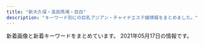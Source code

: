 ```yaml
---
title: "新大久保・高田馬場・目白"
description: "キーワード別にの巨乳アジアン・チャイナエステ嬢情報をまとめました。"
---
```


新着画像と新着キーワードをまとめています。
2021年05月17日の情報です。

<DmmAffiliateIns />
<KeywordTable
  shops={
    [
    {
        "name": "\u7652\u3057\u306e\u51fa\u4f1a\u3044",
        "url": "http://p-aroma.work/",
        "station": "JR\u5927\u4e45\u4fdd\u99c5\u5317\u53e3",
        "keywords": {},
        "img_links": [
            "http://p-aroma.work/staff/mayu.jpg",
            "http://p-aroma.work/staff/mirai.jpg",
            "http://p-aroma.work/images/3.jpg",
            "http://p-aroma.work/images/2.jpg",
            "http://p-aroma.work/images/s1.png",
            "http://p-aroma.work/staff/haru.jpg",
            "http://p-aroma.work/images/sys.png",
            "http://p-aroma.work/images/head.jpg",
            "http://p-aroma.work/images/int2.png",
            "http://p-aroma.work/images/staff_t.png",
            "http://p-aroma.work/images/7.jpg",
            "http://p-aroma.work/img/kasumi1.png",
            "http://p-aroma.work/images/mobile.jpg",
            "http://p-aroma.work/img/mayu1.png",
            "http://p-aroma.work/images/4.jpg",
            "http://p-aroma.work/img/mirai1.png",
            "http://p-aroma.work/images/1.jpg",
            "http://p-aroma.work/images/tel.jpg",
            "http://p-aroma.work/images/s1.jpg",
            "http://p-aroma.work/images/int1.png",
            "http://p-aroma.work/images/interior_t.png",
            "http://p-aroma.work/images/s2.jpg",
            "http://p-aroma.work/images/6.jpg",
            "http://p-aroma.work/img/haru1.png",
            "http://p-aroma.work/staff/ayaka.jpg",
            "http://p-aroma.work/staff/kasumi.jpg",
            "http://p-aroma.work/img/rina1.png",
            "http://p-aroma.work/images/news.jpg",
            "http://p-aroma.work/staff/rina.jpg",
            "http://p-aroma.work/img/ayaka1.png"
        ]
    },
    {
        "name": "Lovely Heart \u5927\u4e45\u4fdd\u5225\u9928",
        "keywords": {
            "C": 36
        },
        "img_links": [
            "http://aes-treat.com/scdl/staff/11151.jpg",
            "http://aes-treat.com/scdl/staff/10811.jpg",
            "http://aes-treat.com/scdl/staff/11121.jpg",
            "http://aes-treat.com/scdl/staff/11051mb.jpg",
            "http://aes-treat.com/scdl/staff/10971mb.jpg",
            "http://aes-treat.com/scdl/staff/10861.jpg",
            "http://aes-treat.com/scdl/staff/10842.jpg",
            "http://aes-treat.com/scdl/staff/11131.jpg",
            "http://aes-treat.com/scdl/staff/10771.jpg",
            "http://aes-treat.com/img/ttl_att.png",
            "http://aes-treat.com/pic/top2.jpg",
            "http://aes-treat.com/scdl/staff/10811mb.jpg",
            "http://aes-treat.com/scdl/staff/10651mb.jpg",
            "http://aes-treat.com/scdl/staff/10981mb.jpg",
            "http://aes-treat.com/scdl/staff/11191mb.jpg",
            "http://aes-treat.com/scdl/staff/10721.jpg",
            "http://aes-treat.com/scdl/staff/10681.jpg",
            "http://aes-treat.com/pic/top1.jpg",
            "http://aes-treat.com/scdl/staff/11101mb.jpg",
            "http://aes-treat.com/scdl/staff/10861mb.jpg",
            "http://aes-treat.com/scdl/staff/10891.jpg",
            "http://aes-treat.com/scdl/staff/10941.jpg",
            "http://aes-treat.com/img/ttl_attbnr.jpg",
            "http://aes-treat.com/scdl/staff/11161mb.jpg",
            "http://aes-treat.com/scdl/staff/10841mb.jpg",
            "http://aes-treat.com/scdl/staff/11111.jpg",
            "http://aes-treat.com/scdl/staff/10902.jpg",
            "http://aes-treat.com/scdl/staff/11162.jpg",
            "http://aes-treat.com/scdl/staff/11111mb.jpg",
            "http://aes-treat.com/img/system/campaign.jpg",
            "http://aes-treat.com/scdl/staff/11151mb.jpg",
            "http://aes-treat.com/img/ttl_mobile.jpg",
            "http://aes-treat.com/img/ttl_nouka.jpg",
            "http://aes-treat.com/scdl/staff/11091.jpg",
            "http://aes-treat.com/scdl/staff/10171mb.jpg",
            "http://aes-treat.com/scdl/staff/10891mb.jpg",
            "http://aes-treat.com/scdl/staff/10971.jpg",
            "http://aes-treat.com/scdl/staff/11081.jpg",
            "http://aes-treat.com/pic/head.jpg",
            "http://aes-treat.com/scdl/staff/10771mb.jpg",
            "http://aes-treat.com/scdl/staff/11191.jpg",
            "http://aes-treat.com/scdl/staff/11201.jpg",
            "http://aes-treat.com/scdl/staff/10941mb.jpg",
            "http://aes-treat.com/scdl/staff/11051.jpg",
            "http://aes-treat.com/scdl/staff/10841.jpg",
            "http://aes-treat.com/scdl/staff/11091mb.jpg",
            "http://aes-treat.com/scdl/staff/10981.jpg",
            "http://aes-treat.com/scdl/staff/10171.jpg",
            "http://aes-treat.com/scdl/staff/11041mb.jpg",
            "http://aes-treat.com/scdl/staff/11101.jpg",
            "http://aes-treat.com/scdl/staff/10651.jpg",
            "http://aes-treat.com/scdl/staff/10721mb.jpg",
            "http://aes-treat.com/scdl/staff/11161.jpg",
            "http://aes-treat.com/scdl/staff/11131mb.jpg",
            "http://aes-treat.com/scdl/staff/10901.jpg",
            "http://aes-treat.com/img/ttl_sister.png",
            "http://aes-treat.com/scdl/staff/10901mb.jpg",
            "http://aes-treat.com/i/files/homeimg.jpg",
            "http://aes-treat.com/scdl/staff/10972.jpg",
            "http://aes-treat.com/scdl/staff/10681mb.jpg",
            "http://aes-treat.com/scdl/staff/11041.jpg",
            "http://aes-treat.com/scdl/staff/11201mb.jpg",
            "http://aes-treat.com/scdl/staff/11121mb.jpg",
            "http://aes-treat.com/scdl/staff/11081mb.jpg",
            "http://aes-treat.com/img/ttl_staff.png"
        ],
        "station": "JR\u5927\u4e45\u4fdd\u99c5\u5317\u53e3",
        "url": "http://aes-treat.com/"
    },
    {
        "keywords": {
            "C": 40,
            "E": 6
        },
        "name": "\u82b1",
        "station": "JR\u5927\u4e45\u4fdd\u99c5\u5317\u53e3",
        "img_links": [
            "https://est-hana.com/img/girl/list/sface191ec56c0d5cc68365ea11e2e52a40272d8.jpg",
            "https://est-hana.com/img/material/accsess_picter2.jpg",
            "https://est-hana.com/img/material/gm4_rollout.png",
            "https://est-hana.com/img/girl/pickup/pickup20190121202926.jpg",
            "https://est-hana.com/img/material/gm1_rollout.png",
            "https://est-hana.com/img/girl/list/sface187386757ea62d773ca58e2457fc23b8e13.jpg",
            "https://est-hana.com/img/girl/pickup/topgirl20140510202547.png",
            "https://est-hana.com/img/material/top_t5.png",
            "https://est-hana.com/img/material/top_t3.png",
            "https://est-hana.com/img/girl/main/s86_1.jpg",
            "https://est-hana.com/img/girl/pickup/pickup20191208191053.jpg",
            "https://est-hana.com/img/girl/list/s88_face.jpg",
            "https://est-hana.com/img/girl/pickup/pickup20190227121102.jpg",
            "https://est-hana.com/img/girl/pickup/topgirl20190528141109.png",
            "https://est-hana.com/img/girl/thumb/smain1901e7f2a11706f93c08ab1eb76c57c0a501.jpg",
            "https://est-hana.com/img/girl/main/smain1931e3a7504f14e2050f14cb6782d72bb46c.jpg",
            "https://est-hana.com/img/material/age.png",
            "https://est-hana.com/img/girl/thumb/s86_1.jpg",
            "https://est-hana.com/img/material/sframe2014.png",
            "https://est-hana.com/img/material/gm2_rollout.png",
            "https://est-hana.com/img/girl/list/slist19753ce52e0264e81a8a42e5d3c84dd833e.jpg",
            "https://est-hana.com/img/girl/list/slist2012ba9beda1a19f1ba57dcc87485d57321.jpg",
            "https://est-hana.com/img/girl/list/sface19753ce52e0264e81a8a42e5d3c84dd833e.jpg",
            "https://est-hana.com/img/girl/main/smain197153ce52e0264e81a8a42e5d3c84dd833e.jpg",
            "https://est-hana.com/img/material/top_t2.png",
            "https://est-hana.com/img/material/massap2.jpg",
            "https://est-hana.com/img/girl/list/s77_list.jpg",
            "https://est-hana.com/img/girl/list/sface110404ef9fc79e2a0a04d64b621c22a0c77.jpg",
            "https://est-hana.com/img/girl/list/s86_list.jpg",
            "https://est-hana.com/img/material/sys_option.png",
            "https://est-hana.com/img/material/month.png",
            "https://est-hana.com/img/material/detailwaku.png",
            "https://est-hana.com/img/girl/thumb/s173_1.jpg",
            "https://est-hana.com/img/girl/main/s75_1.jpg",
            "https://est-hana.com/img/material/m5.png",
            "https://est-hana.com/img/girl/main/s163_1.jpg",
            "https://est-hana.com/img/girl/list/s163_face.jpg",
            "https://est-hana.com/img/girl/thumb/smain184249673a0eecbfdaab27d1a016ce6f4281.jpg",
            "https://est-hana.com/img/girl/thumb/s139_1.jpg",
            "https://est-hana.com/img/girl/pickup/pickup20190118192257.jpg",
            "https://est-hana.com/img/material/photorenew3.jpg",
            "https://est-hana.com/img/girl/list/sface201dc74ab8dea78d771771d5fda7bccc989.jpg",
            "https://est-hana.com/img/material/photorenew2rev1.jpg",
            "https://est-hana.com/img/girl/list/sface18449673a0eecbfdaab27d1a016ce6f4281.jpg",
            "https://est-hana.com/img/girl/main/smain184149673a0eecbfdaab27d1a016ce6f4281.jpg",
            "https://est-hana.com/img/material/d17.png",
            "https://est-hana.com/img/girl/thumb/smain1912da4fa2da2e801312734721e1a44d8e19.jpg",
            "https://est-hana.com/img/girl/list/slist189e9ae2d8752cd8b9474ebd62df9909f9b.jpg",
            "https://est-hana.com/img/girl/list/s180_face.jpg",
            "https://est-hana.com/img/girl/list/s77_face.jpg",
            "https://est-hana.com/img/girl/main/smain1901e7f2a11706f93c08ab1eb76c57c0a501.jpg",
            "https://est-hana.com/img/girl/list/s75_list.jpg",
            "https://est-hana.com/img/material/systme_t1.png",
            "https://est-hana.com/img/girl/thumb/smain83265230fc40840a020ba3ed47600db4b4a.jpg",
            "https://est-hana.com/img/material/massap7.jpg",
            "https://est-hana.com/img/girl/thumb/smain1902e7f2a11706f93c08ab1eb76c57c0a501.jpg",
            "https://est-hana.com/img/material/photorenew1.jpg",
            "https://est-hana.com/img/girl/list/sface199a8b144d9cbd006fc9dffdf23ad77de07.jpg",
            "https://est-hana.com/img/girl/list/sface189e9ae2d8752cd8b9474ebd62df9909f9b.jpg",
            "https://est-hana.com/img/material/top_t2_img_rev2.jpg",
            "https://est-hana.com/img/girl/thumb/smain1913da4fa2da2e801312734721e1a44d8e19.jpg",
            "https://est-hana.com/img/material/gm5_rollout.png",
            "https://est-hana.com/img/girl/list/s75_face.jpg",
            "https://est-hana.com/img/girl/list/slist8365230fc40840a020ba3ed47600db4b4a.jpg",
            "https://est-hana.com/img/girl/thumb/s180_1.jpg",
            "https://est-hana.com/img/girl/list/sface193e3a7504f14e2050f14cb6782d72bb46c.jpg",
            "https://est-hana.com/img/material/gm6_rollout.png",
            "https://est-hana.com/img/material/massap6.jpg",
            "https://est-hana.com/img/girl/pickup/topgirl20180526173824.png",
            "https://est-hana.com/img/girl/list/s173_list.jpg",
            "https://est-hana.com/img/material/returnbtn.png",
            "https://est-hana.com/img/girl/main/smain1871110bf62c88dcefca310cdc127f9b11f2.jpg",
            "https://est-hana.com/img/material/accsess_station.png",
            "https://est-hana.com/img/girl/main/smain83165230fc40840a020ba3ed47600db4b4a.jpg",
            "https://est-hana.com/img/material/topflashimg1.jpg",
            "https://est-hana.com/img/material/hosi4.png",
            "https://est-hana.com/img/girl/thumb/smain1931e3a7504f14e2050f14cb6782d72bb46c.jpg",
            "https://est-hana.com/img/girl/thumb/smain184149673a0eecbfdaab27d1a016ce6f4281.jpg",
            "https://est-hana.com/img/material/top_twitter.png",
            "https://est-hana.com/img/material/w1.png",
            "https://est-hana.com/img/girl/main/s180_1.jpg",
            "https://est-hana.com/img/material/staff_t1rev1.png",
            "https://est-hana.com/img/girl/list/s139_list.jpg",
            "https://est-hana.com/img/material/click_tel_btn.png",
            "https://est-hana.com/img/girl/pickup/topgirl20161016054301.png",
            "https://est-hana.com/img/material/sys_course1_rev2.png",
            "https://est-hana.com/img/girl/pickup/pickup20141227182613.jpeg",
            "https://est-hana.com/img/girl/list/slist193a69a1a063a3159e298d18b691542266d.jpg",
            "https://est-hana.com/img/girl/pickup/topgirl20180308214256.png",
            "https://est-hana.com/img/material/sys_etc.png",
            "https://est-hana.com/img/material/top_t4.png",
            "https://est-hana.com/img/girl/list/slist199a8b144d9cbd006fc9dffdf23ad77de07.jpg",
            "https://est-hana.com/img/girl/list/slist110d5ce8a5906e2cdaf90af47c9395e0dff.jpg",
            "https://est-hana.com/img/girl/thumb/s75_1.jpg",
            "https://est-hana.com/img/whatnew/20200304.jpg",
            "https://est-hana.com/img/girl/pickup/pickup20180526173711.jpg",
            "https://est-hana.com/img/material/staff_t1.png",
            "https://est-hana.com/img/girl/list/slist191ec56c0d5cc68365ea11e2e52a40272d8.jpg",
            "https://est-hana.com/img/material/day.png",
            "https://est-hana.com/img/girl/list/s173_face.jpg",
            "https://est-hana.com/img/whatnew/20200401_mask.jpg",
            "https://est-hana.com/img/material/gm3_rollout.png",
            "https://est-hana.com/img/whatnew/20200401min60.jpg",
            "https://est-hana.com/img/girl/pickup/pickup20191214162524.jpg",
            "https://est-hana.com/img/material/sys_course2_rev2.png",
            "https://est-hana.com/img/material/massap1.jpg",
            "https://est-hana.com/img/material/photorenew4.jpg",
            "https://est-hana.com/img/girl/list/sface190e7f2a11706f93c08ab1eb76c57c0a501.jpg",
            "https://est-hana.com/img/girl/thumb/smain193281777917c863b2cd265723b9cb5a3c32.jpg",
            "https://est-hana.com/img/material/line1.png",
            "https://est-hana.com/img/girl/list/s86_face.jpg",
            "https://est-hana.com/img/material/infopanel.png",
            "https://est-hana.com/img/girl/thumb/smain1871110bf62c88dcefca310cdc127f9b11f2.jpg",
            "https://est-hana.com/img/girl/list/s163_list.jpg",
            "https://est-hana.com/img/girl/list/s139_face.jpg",
            "https://est-hana.com/img/girl/main/s173_1.jpg",
            "https://est-hana.com/img/girl/thumb/s173_2.jpg",
            "https://est-hana.com/img/girl/thumb/smain18725b09cd881b1f036f9f4970616c10b474.jpg",
            "https://est-hana.com/img/girl/main/smain2011f76f2060b2832bbbbc9d7dcf4a818dfe.jpg",
            "https://est-hana.com/img/girl/pickup/pickup20190118192153.jpg",
            "https://est-hana.com/img/girl/thumb/smain19725e2ed7efe2de621955e09d12295a13ee.jpg",
            "https://est-hana.com/img/material/top_t6.png",
            "https://est-hana.com/img/girl/pickup/topgirl20140502225842.png",
            "https://est-hana.com/img/girl/pickup/topgirl20180908131653.png",
            "https://est-hana.com/img/material/hosi5.png",
            "https://est-hana.com/img/girl/thumb/smain2011f76f2060b2832bbbbc9d7dcf4a818dfe.jpg",
            "https://est-hana.com/img/girl/thumb/smain197153ce52e0264e81a8a42e5d3c84dd833e.jpg",
            "https://est-hana.com/img/material/staffdetail_t1.png",
            "https://est-hana.com/img/girl/thumb/smain1891e9ae2d8752cd8b9474ebd62df9909f9b.jpg",
            "https://est-hana.com/img/girl/list/slist187110f9d5212fd19d8b8410ec6bff294e6.jpg",
            "https://est-hana.com/img/girl/pickup/pickup20190528135649.jpg",
            "https://est-hana.com/img/girl/main/s139_1.jpg",
            "https://est-hana.com/img/camp/camp20210501.png",
            "https://est-hana.com/img/girl/list/s88_list.jpg",
            "https://est-hana.com/img/material/sys_course3_rev1.png",
            "https://est-hana.com/img/girl/main/smain1911ec56c0d5cc68365ea11e2e52a40272d8.jpg",
            "https://est-hana.com/img/girl/pickup/pickup20181218104555.jpg",
            "https://est-hana.com/img/girl/list/slist18449673a0eecbfdaab27d1a016ce6f4281.jpg",
            "https://est-hana.com/img/girl/thumb/smain1911ec56c0d5cc68365ea11e2e52a40272d8.jpg",
            "https://est-hana.com/img/material/massap5.jpg",
            "https://est-hana.com/img/material/massap3.jpg",
            "https://est-hana.com/img/material/photorenew5.jpg",
            "https://est-hana.com/img/girl/list/slist19053cc33bb85f739f63e84c2ae2c41c2eb.jpg",
            "https://est-hana.com/img/girl/list/s180_list.jpg",
            "https://est-hana.com/img/material/massa_t1.png",
            "https://est-hana.com/img/girl/thumb/s163_1.jpg",
            "https://est-hana.com/img/girl/pickup/pickup20180830201105.jpg",
            "https://est-hana.com/img/girl/main/smain1891e9ae2d8752cd8b9474ebd62df9909f9b.jpg",
            "https://est-hana.com/img/material/systme_t2.png",
            "https://est-hana.com/img/girl/list/sface8365230fc40840a020ba3ed47600db4b4a.jpg",
            "https://est-hana.com/img/material/massap4.jpg",
            "https://est-hana.com/img/girl/pickup/topgirl20141227182718.png",
            "https://est-hana.com/img/girl/thumb/smain83165230fc40840a020ba3ed47600db4b4a.jpg"
        ],
        "url": "https://est-hana.com/"
    },
    {
        "keywords": {},
        "img_links": [
            "http://massage-1.net/images/top/top_02.jpg",
            "http://massage-1.net/images/page_top.png",
            "http://massage-1.net/images/top/top_08.png",
            "http://massage-1.net/images/top/top_03.jpg",
            "http://massage-1.net/images/staff_image/staf_05a.jpg",
            "http://massage-1.net/images/top/top_05.jpg",
            "http://massage-1.net/images/top/top_04.jpg",
            "http://massage-1.net/images/top/top_01.jpg",
            "http://massage-1.net/images/home/top.jpg",
            "http://massage-1.net/images/top/top_06.jpg"
        ],
        "url": "http://massage-1.net/",
        "name": "\u697d\u5712",
        "station": "JR\u9ad8\u7530\u99ac\u5834\u99c5\u65e9\u7a32\u7530\u53e3"
    },
    {
        "keywords": {},
        "station": "JR\u9ad8\u7530\u99ac\u5834\u99c5",
        "img_links": [
            "http://pretty.este.work/rec2.png",
            "http://pretty.este.work/head.jpg",
            "http://pretty.este.work/2.jpg",
            "http://pretty.este.work/4.jpg",
            "http://pretty.este.work/news.jpg",
            "http://pretty.este.work/hana.jpg",
            "http://pretty.este.work/tg.jpg",
            "http://pretty.este.work/sayurin.jpg",
            "http://pretty.este.work/rec1.png",
            "http://pretty.este.work/staff_t.jpg",
            "http://pretty.este.work/interior_t.jpg",
            "http://pretty.este.work/int1.png",
            "http://pretty.este.work/1.jpg",
            "http://pretty.este.work/sakura.jpg",
            "http://pretty.este.work/3.jpg",
            "http://pretty.este.work/up.jpg",
            "http://pretty.este.work/ayumi.jpg"
        ],
        "name": "Pretty \uff5e\u30d7\u30ea\u30c6\u30a3\u30fc\uff5e",
        "url": "http://pretty.este.work/"
    },
    {
        "img_links": [],
        "url": "https://venus.tyo.ac/",
        "station": "JR\u5927\u4e45\u4fdd\u99c5\u5357\u53e3",
        "keywords": {},
        "name": "Venus -\u30f4\u30a3\u30fc\u30ca\u30b9-"
    },
    {
        "station": "JR\u65b0\u5927\u4e45\u4fdd\u99c5",
        "url": "http://www.enchuen.com/",
        "name": "\u7e01\u4e2d\u7e01\uff5e\u3048\u3093\u3061\u3085\u3046\u3048\u3093\uff5e",
        "keywords": {
            "C": 4
        },
        "img_links": [
            "http://www.enchuen.com/images/img_service04.png",
            "http://www.enchuen.com/images/top_slider3.jpg",
            "http://www.enchuen.com/images/h2_twitter.png",
            "http://www.enchuen.com/images/img_aromaoil.png",
            "http://www.enchuen.com/images/ban-tel.png",
            "http://www.enchuen.com/images/top_slider2.jpg",
            "http://www.enchuen.com/images/ins_footer.png",
            "http://www.enchuen.com/images/interior04.jpg",
            "http://www.enchuen.com/images/top_slider6.jpg",
            "http://www.enchuen.com/images/img_comimgsoon.jpg",
            "http://www.enchuen.com/images/top_slider4.jpg",
            "http://www.enchuen.com/images/btn_gnavi01_no.png",
            "http://www.enchuen.com/images/h2_qa.png",
            "http://www.enchuen.com/images/q_qa.png",
            "http://www.enchuen.com/images/therapist_yona.jpg",
            "http://www.enchuen.com/images/interior02.jpg",
            "http://www.enchuen.com/images/h2_servicecontents.png",
            "http://www.enchuen.com/images/therapist_noa_s.jpg",
            "http://www.enchuen.com/images/img_service07.png",
            "http://www.enchuen.com/images/ins_header.png",
            "http://www.enchuen.com/images/img_slider03.png",
            "http://www.enchuen.com/images/interior03.jpg",
            "http://www.enchuen.com/images/interior01.jpg",
            "http://www.enchuen.com/images/btn_gnavi05_no.png",
            "http://www.enchuen.com/images/a_qa.png",
            "http://www.enchuen.com/images/img_service06.png",
            "http://www.enchuen.com/images/therapist_noa.jpg",
            "http://www.enchuen.com/images/h2_alltherapist.png",
            "http://www.enchuen.com/images/therapist_yume_s.jpg",
            "http://www.enchuen.com/images/img_service01.png",
            "http://www.enchuen.com/images/therapist_yume.jpg",
            "http://www.enchuen.com/images/btn_gnavi04_no.png",
            "http://www.enchuen.com/images/h2_linkban.png",
            "http://www.enchuen.com/images/top_slider1.jpg",
            "http://www.enchuen.com/images/top_slider5.jpg",
            "http://www.enchuen.com/images/img_slider02.png",
            "http://www.enchuen.com/images/h2_alliancegide.png",
            "http://www.enchuen.com/images/therapist_kaori_s.jpg",
            "http://www.enchuen.com/images/h2_contact.png",
            "http://www.enchuen.com/images/interior01_s.jpg",
            "http://www.enchuen.com/images/interior04_s.jpg",
            "http://www.enchuen.com/images/btn_gnavi02_no.png",
            "http://www.enchuen.com/images/btn_gnavi06_no.png",
            "http://www.enchuen.com/images/h2_alliancegide2.png",
            "http://www.enchuen.com/images/tw_footer.png",
            "http://www.enchuen.com/images/img_service03.png",
            "http://www.enchuen.com/images/interior03_s.jpg",
            "http://www.enchuen.com/images/icon_chi.png",
            "http://www.enchuen.com/images/mail_header.png",
            "http://www.enchuen.com/images/tel_header.png",
            "http://www.enchuen.com/images/h2_link01.png",
            "http://www.enchuen.com/images/mess_footer.png",
            "http://www.enchuen.com/images/img_service02.png",
            "http://www.enchuen.com/images/h2_instagam.png",
            "http://www.enchuen.com/images/therapist_yona_s.jpg",
            "http://www.enchuen.com/images/img_service05.png",
            "http://www.enchuen.com/images/therapist_kaori.jpg",
            "http://www.enchuen.com/images/img_slider01.png",
            "http://www.enchuen.com/images/pagetop.png",
            "http://www.enchuen.com/images/tw_header.png",
            "http://www.enchuen.com/images/interior02_s.jpg",
            "http://www.enchuen.com/images/btn_gnavi03_no.png",
            "http://www.enchuen.com/images/icon_eng.png",
            "http://www.enchuen.com/images/h2_information.png"
        ]
    },
    {
        "station": "\u65b0\u5927\u4e45\u4fdd\u99c5",
        "name": "Lui\uff5e\u30eb\u30a4\uff5e",
        "img_links": [
            "http://www.e-candy.work/images/11.jpg",
            "http://www.e-candy.work/images/9.jpg",
            "http://www.e-candy.work/images/info.png",
            "http://www.e-candy.work/images/sys2.jpg",
            "http://www.e-candy.work/images/5.jpg",
            "http://www.e-candy.work/img/haruka1.jpg",
            "http://www.e-candy.work/img/yui1.jpg",
            "http://www.e-candy.work/images/tel.jpg",
            "http://www.e-candy.work/images/staff_t.png",
            "http://www.e-candy.work/img/miki1.jpg",
            "http://www.e-candy.work/images/sys3.png",
            "http://www.e-candy.work/images/s1.png",
            "http://www.e-candy.work/images/7.jpg",
            "http://www.e-candy.work/images/news.jpg",
            "http://www.e-candy.work/images/newface.png",
            "http://www.e-candy.work/img/hana1.jpg",
            "http://www.e-candy.work/images/12.jpg",
            "http://www.e-candy.work/images/8.jpg",
            "http://www.e-candy.work/images/head.jpg",
            "http://www.e-candy.work/images/3.jpg",
            "http://www.e-candy.work/images/4.jpg",
            "http://www.e-candy.work/img/rina1.jpg",
            "http://www.e-candy.work/images/interior_t.png",
            "http://www.e-candy.work/images/10.jpg",
            "http://www.e-candy.work/img/ai1.jpg",
            "http://www.e-candy.work/images/mobile.jpg",
            "http://www.e-candy.work/images/1.jpg",
            "http://www.e-candy.work/images/int1.png",
            "http://www.e-candy.work/img/aya1.jpg",
            "http://www.e-candy.work/img/nana1.jpg",
            "http://www.e-candy.work/images/6.jpg",
            "http://www.e-candy.work/img/zoe1.jpg",
            "http://www.e-candy.work/images/sys1.jpg",
            "http://www.e-candy.work/img/mimi1.jpg",
            "http://www.e-candy.work/images/int2.png",
            "http://www.e-candy.work/img/koko1.jpg"
        ],
        "keywords": {},
        "url": "http://www.e-candy.work/"
    },
    {
        "img_links": [
            "http://aes-salon.com/scdl/staff/10621.jpg",
            "http://aes-salon.com/scdl/staff/10693.jpg",
            "http://aes-salon.com/scdl/staff/10561mb.jpg",
            "http://aes-salon.com/scdl/staff/10082.jpg",
            "http://aes-salon.com/pic/head.jpg",
            "http://aes-salon.com/img/ttl_sister.png",
            "http://aes-salon.com/scdl/staff/10501.jpg",
            "http://aes-salon.com/scdl/staff/10591mb.jpg",
            "http://aes-salon.com/img/ttl_mobile.jpg",
            "http://aes-salon.com/scdl/staff/10701.jpg",
            "http://aes-salon.com/scdl/staff/10721.jpg",
            "http://aes-salon.com/scdl/staff/10692.jpg",
            "http://aes-salon.com/scdl/staff/10591.jpg",
            "http://aes-salon.com/scdl/staff/10563.jpg",
            "http://aes-salon.com/scdl/staff/10081.jpg",
            "http://aes-salon.com/img/system/campaign.jpg",
            "http://aes-salon.com/img/access/road2.jpg",
            "http://aes-salon.com/scdl/staff/10081mb.jpg",
            "http://aes-salon.com/img/ttl_nouka.jpg",
            "http://aes-salon.com/scdl/staff/10641.jpg",
            "http://aes-salon.com/i/files/homeimg.jpg",
            "http://aes-salon.com/scdl/staff/10091mb.jpg",
            "http://aes-salon.com/scdl/staff/10291.jpg",
            "http://aes-salon.com/scdl/staff/10661mb.jpg",
            "http://aes-salon.com/scdl/staff/10631.jpg",
            "http://aes-salon.com/scdl/staff/10711.jpg",
            "http://aes-salon.com/scdl/staff/10511.jpg",
            "http://aes-salon.com/scdl/staff/10601mb.jpg",
            "http://aes-salon.com/scdl/staff/10092.jpg",
            "http://aes-salon.com/scdl/staff/10671.jpg",
            "http://aes-salon.com/scdl/staff/10711mb.jpg",
            "http://aes-salon.com/scdl/staff/10411mb.jpg",
            "http://aes-salon.com/scdl/staff/10571mb.jpg",
            "http://aes-salon.com/scdl/staff/10694.jpg",
            "http://aes-salon.com/scdl/staff/10571.jpg",
            "http://aes-salon.com/scdl/staff/10341mb.jpg",
            "http://aes-salon.com/img/ttl_att.png",
            "http://aes-salon.com/scdl/staff/10701mb.jpg",
            "http://aes-salon.com/img/access/roaddm.png",
            "http://aes-salon.com/scdl/staff/10351mb.jpg",
            "http://aes-salon.com/scdl/staff/10641mb.jpg",
            "http://aes-salon.com/pic/top1.jpg",
            "http://aes-salon.com/scdl/staff/10601.jpg",
            "http://aes-salon.com/scdl/staff/10471.jpg",
            "http://aes-salon.com/scdl/staff/10501mb.jpg",
            "http://aes-salon.com/scdl/staff/10441mb.jpg",
            "http://aes-salon.com/scdl/staff/10661.jpg",
            "http://aes-salon.com/scdl/staff/10651.jpg",
            "http://aes-salon.com/pic/top2.jpg",
            "http://aes-salon.com/scdl/staff/10621mb.jpg",
            "http://aes-salon.com/scdl/staff/10412.jpg",
            "http://aes-salon.com/img/ttl_attbnr.jpg",
            "http://aes-salon.com/scdl/staff/10122.jpg",
            "http://aes-salon.com/scdl/staff/10671mb.jpg",
            "http://aes-salon.com/scdl/staff/10341.jpg",
            "http://aes-salon.com/img/access/road3.jpg",
            "http://aes-salon.com/scdl/staff/10461mb.jpg",
            "http://aes-salon.com/scdl/staff/10342.jpg",
            "http://aes-salon.com/img/ttl_staff.png",
            "http://aes-salon.com/scdl/staff/10291mb.jpg",
            "http://aes-salon.com/img/access/road4.jpg",
            "http://aes-salon.com/scdl/staff/10562.jpg",
            "http://aes-salon.com/scdl/staff/10121.jpg",
            "http://aes-salon.com/scdl/staff/10511mb.jpg",
            "http://aes-salon.com/scdl/staff/10121mb.jpg",
            "http://aes-salon.com/scdl/staff/10441.jpg",
            "http://aes-salon.com/scdl/staff/10631mb.jpg",
            "http://aes-salon.com/scdl/staff/10472.jpg",
            "http://aes-salon.com/scdl/staff/10561.jpg",
            "http://aes-salon.com/scdl/staff/10461.jpg",
            "http://aes-salon.com/scdl/staff/10602.jpg",
            "http://aes-salon.com/img/access/road1.jpg",
            "http://aes-salon.com/img/ttl_bekan.jpg",
            "http://aes-salon.com/scdl/staff/10411.jpg",
            "http://aes-salon.com/scdl/staff/10691mb.jpg",
            "http://aes-salon.com/scdl/staff/10471mb.jpg",
            "http://aes-salon.com/scdl/staff/10592.jpg",
            "http://aes-salon.com/scdl/staff/10462.jpg",
            "http://aes-salon.com/scdl/staff/10721mb.jpg",
            "http://aes-salon.com/scdl/staff/10502.jpg",
            "http://aes-salon.com/scdl/staff/10292.jpg",
            "http://aes-salon.com/scdl/staff/10691.jpg",
            "http://aes-salon.com/scdl/staff/10091.jpg",
            "http://aes-salon.com/scdl/staff/10651mb.jpg",
            "http://aes-salon.com/scdl/staff/10351.jpg",
            "http://aes-salon.com/scdl/staff/10083.jpg"
        ],
        "keywords": {
            "C": 37
        },
        "url": "http://aes-salon.com/",
        "name": "Lovely Heart",
        "station": "JR\u5927\u4e45\u4fdd\u99c5\u5317\u53e3"
    },
    {
        "img_links": [
            "http://www.y-rlx.site/images/index_09.jpg",
            "http://www.y-rlx.site/images/info_09.jpg",
            "http://www.y-rlx.site/images/info.jpg",
            "http://y-rlx.site/images/index_07.jpg",
            "http://www.y-rlx.site/girl/02.jpg",
            "http://www.y-rlx.site/images/upload/thumb/e0a26e58e17a1416.jpg",
            "http://www.y-rlx.site/girl/01.jpg",
            "http://y-rlx.site/images/index_04.jpg",
            "http://www.y-rlx.site/girl/05.jpg",
            "http://www.y-rlx.site/images/index_08.jpg",
            "http://www.y-rlx.site/images/rec_09.jpg",
            "http://www.y-rlx.site/images/index_13.jpg",
            "http://www.y-rlx.site/images/index_10.jpg",
            "http://www.y-rlx.site/images/upload/thumb/117cc02414cb58fe.jpg",
            "http://www.y-rlx.site/images/upload/thumb/2c7fdde9ad97892b.jpg",
            "http://www.y-rlx.site/images/index_01.jpg",
            "http://www.y-rlx.site/images/upload/thumb/0776a8acf9219785.jpg",
            "http://www.y-rlx.site/images/index_11.jpg",
            "http://www.y-rlx.site/images/index_05.jpg",
            "http://www.y-rlx.site/images/index_04.jpg",
            "http://www.y-rlx.site/images/index_20.jpg",
            "http://www.y-rlx.site/images/index_19.jpg",
            "http://www.y-rlx.site/images/index_15.jpg",
            "http://www.y-rlx.site/images/index_03.jpg",
            "http://www.y-rlx.site/images/upload/thumb/ff974991237a3b19.jpg",
            "http://www.y-rlx.site/girl/03.jpg",
            "http://www.y-rlx.site/images/upload/thumb/855f910df0047867.jpg",
            "http://www.y-rlx.site/images/upload/thumb/0d7b4714c8aced28.jpg",
            "http://www.y-rlx.site/girl/04.jpg",
            "http://www.y-rlx.site/images/upload/thumb/0a4230132522743d.jpg",
            "http://www.y-rlx.site/images/staff_09.jpg",
            "http://www.y-rlx.site/images/upload/thumb/7ec52ffef2544273.jpg",
            "http://www.y-rlx.site/images/rec.jpg",
            "http://www.y-rlx.site/images/index_06.jpg",
            "http://www.y-rlx.site/images/upload/thumb/7ef0dbd713e60157.jpg",
            "http://www.y-rlx.site/images/upload/thumb/a3dc59474308193e.jpg",
            "http://www.y-rlx.site/images/index_02.jpg",
            "http://www.y-rlx.site/images/index_07.jpg",
            "http://www.y-rlx.site/images/index_18.jpg",
            "http://www.y-rlx.site/images/card.jpg"
        ],
        "url": "http://www.y-rlx.site/",
        "keywords": {
            "C": 7,
            "D": 1,
            "88": 4,
            "87": 4
        },
        "name": "\u60a0\u30a8\u30b9\u30c6",
        "station": "JR\u9ad8\u7530\u99ac\u5834\u99c5\u65e9\u7a32\u7530\u53e3"
    },
    {
        "url": "http://www.aromaonly1.com/",
        "keywords": {
            "86": 4,
            "D": 2,
            "C": 3,
            "88": 3,
            "E": 2
        },
        "station": "JR\u9ad8\u7530\u99ac\u5834\u99c5",
        "img_links": [
            "http://www.aromaonly1.com/uploads/2f5941103973429d3981087968a845a3.jpg",
            "http://www.aromaonly1.com/images/fanhui.png",
            "http://www.aromaonly1.com/images/index_07.jpg",
            "http://www.aromaonly1.com/images/service_10.jpg",
            "http://www.aromaonly1.com/images/index_06.jpg",
            "http://www.aromaonly1.com/images/index_17.jpg",
            "http://www.aromaonly1.com/uploads/8e9e8b4d89b256773f17dff61368328c.jpg",
            "http://www.aromaonly1.com/images/index_19.jpg",
            "http://www.aromaonly1.com/images/index_04.jpg",
            "http://www.aromaonly1.com/images/aromaonly1_468x60.png",
            "http://www.aromaonly1.com/images/index_03.jpg",
            "http://www.aromaonly1.com/images/index_12.jpg",
            "http://www.aromaonly1.com/images/index_11.jpg",
            "http://www.aromaonly1.com/uploads/66dc68de1f9c001b6f15d52303314efc.jpg",
            "http://www.aromaonly1.com/images/index_02.jpg",
            "http://www.aromaonly1.com/uploads/5f4083d49285cbe64774b1bd70e86150.jpg",
            "http://www.aromaonly1.com/uploads/ac75f516de3602f2ed5de1d9e2383a35.jpg",
            "http://www.aromaonly1.com/uploads/39a20c0f1405de5aa73fad53492e41be.jpg",
            "http://www.aromaonly1.com/images/service_11.jpg",
            "http://www.aromaonly1.com/uploads/015cba9c432d730d26583fe998534fa6.jpg",
            "http://www.aromaonly1.com/images/interior_10.jpg",
            "http://www.aromaonly1.com/images/index_18.jpg",
            "http://www.aromaonly1.com/images/index_08.jpg",
            "http://www.aromaonly1.com/uploads/c24b4a66b959c50d941c227e2167e47a.jpg",
            "http://www.aromaonly1.com/uploads/0d74a4af5e268e3562daa56048c13906.jpg",
            "http://www.aromaonly1.com/uploads/56e94a67d1aa4ea89d5f2064a387ab96.jpg",
            "http://www.aromaonly1.com/images/index_14.jpg",
            "http://www.aromaonly1.com/images/index_20.jpg",
            "http://www.aromaonly1.com/images/index_21.jpg",
            "http://www.aromaonly1.com/images/index_01.jpg",
            "http://www.aromaonly1.com/uploads/b43afdf6c0db7020b472f89b05664984.jpg",
            "http://www.aromaonly1.com/uploads/e01fa669285bc99ba782abfd90a08bb2.jpg",
            "http://www.aromaonly1.com/uploads/3e6ede4dd71b9611bfc0fc01fff82057.jpg",
            "http://www.aromaonly1.com/images/index_16.jpg",
            "http://www.aromaonly1.com/images/girls_10.jpg",
            "http://www.aromaonly1.com/images/index_05.jpg",
            "http://www.aromaonly1.com/my_work/images/pic1.png",
            "http://www.aromaonly1.com/uploads/18799c1985ca7d1cd026808323ec51c2.jpg",
            "http://www.aromaonly1.com/images/link_10.jpg",
            "http://www.aromaonly1.com/images/index_15.jpg"
        ],
        "name": "NEW ONLY ONE"
    },
    {
        "name": "\u6708\u306e\u82b1",
        "url": "https://tsukinohana88.wixsite.com/index",
        "img_links": [
            "https://static.wixstatic.com/media/80a184_6f8a99a76cfa4e8cb6871f8cdc4667f5~mv2.png",
            "https://static.wixstatic.com/media/80a184_a8f91b6640fd4492af590f16ac685c66~mv2.png",
            "https://static.wixstatic.com/media/80a184_5208b825bc574a8e8c38cfed61640f7b~mv2.png",
            "https://static.wixstatic.com/media/71aabe_7fde48e91203411687f75bf66049b810~mv2.jpg",
            "https://static.wixstatic.com/media/80a184_a8e12af9159e4af2bbd2cf724caf4e6a~mv2.jpeg",
            "https://static.wixstatic.com/media/80a184_60e3e10d71c6473ca82f313fefc49773~mv2.png",
            "https://static.wixstatic.com/media/80a184_9dc0d14b20d54a71a6cb9f57217e8a32~mv2.png",
            "https://static.wixstatic.com/media/80a184_685d8785c64448469efbaecd356f0615~mv2.jpg",
            "https://static.wixstatic.com/media/80a184_37c7b495532e44808fa932ada8728921~mv2.png",
            "https://static.wixstatic.com/media/80a184_40c0679b081a48f9bb573cda81913473~mv2.png",
            "https://static.wixstatic.com/media/80a184_b70a2c117ac542f79ec2a2014b642be4~mv2.png",
            "https://static.wixstatic.com/media/80a184_126746405a7f40f191a12f71b777ea41~mv2.png",
            "https://static.wixstatic.com/media/80a184_fc46eb4762dc45d5aaded3823ed9ff89~mv2.png",
            "https://static.wixstatic.com/media/80a184_f4cca0709e8a42dfbc72e26393934723~mv2.jpg"
        ],
        "station": "JR\u65b0\u5927\u4e45\u4fdd\u99c5",
        "keywords": {}
    },
    {
        "url": "http://gogonoheya.ies.fun/",
        "name": "Rabenda\u30fb\u30e9\u30d9\u30f3\u30c0\u30fc",
        "keywords": {},
        "station": "JR\u5927\u4e45\u4fdd\u99c5\u5317\u53e3",
        "img_links": []
    },
    {
        "name": "\u604b",
        "img_links": [
            "http://tkoi.work/images/b2.jpg",
            "http://tkoi.work/images/news.png",
            "http://tkoi.work/sp/menu/top.jpg",
            "http://tkoi.work/sp/images/tel.jpg",
            "http://tkoi.work/images/sys2.png",
            "http://tkoi.work/images/4.jpg",
            "http://tkoi.work/images/main_footer.jpg",
            "http://tkoi.work/sp/img/riri1.jpg",
            "http://tkoi.work/images/b3.jpg",
            "http://tkoi.work/sp/images/ac1.jpg",
            "http://tkoi.work/img/koko1.jpg",
            "http://tkoi.work/images/1.jpg",
            "http://tkoi.work/sp/images/staff_t.png",
            "http://tkoi.work/sp/menu/staff.jpg",
            "http://tkoi.work/images/interior_t.jpg",
            "http://tkoi.work/img/riri1.jpg",
            "http://tkoi.work/images/2.jpg",
            "http://tkoi.work/images/s1.png",
            "http://tkoi.work/img/ai1.jpg",
            "http://tkoi.work/images/int1.png",
            "http://tkoi.work/sp/img/koko1.jpg",
            "http://tkoi.work/sp/images/rec1.png",
            "http://tkoi.work/sp/images/newsb.png",
            "http://tkoi.work/images/sm.jpg",
            "http://tkoi.work/sp/images/head.jpg",
            "http://tkoi.work/sp/images/1.jpg",
            "http://tkoi.work/sp/images/news.jpg",
            "http://tkoi.work/img/mika1.jpg",
            "http://tkoi.work/sp/img/mika1.jpg",
            "http://tkoi.work/images/head.jpg",
            "http://tkoi.work/images/3.jpg",
            "http://tkoi.work/sp/images/4.jpg",
            "http://tkoi.work/sp/images/int2.png",
            "http://tkoi.work/sp/images/sys.png",
            "http://tkoi.work/sp/images/ac2.png",
            "http://tkoi.work/images/sys1.png",
            "http://tkoi.work/sp/images/footer.png",
            "http://tkoi.work/sp/images/rec2.png",
            "http://tkoi.work/sp/images/2.jpg",
            "http://tkoi.work/images/int2.png",
            "http://tkoi.work/sp/img/ai1.jpg",
            "http://tkoi.work/images/b1.jpg",
            "http://tkoi.work/sp/images/interior_t.png",
            "http://tkoi.work/sp/images/info_t.jpg",
            "http://tkoi.work/sp/images/3.jpg",
            "http://tkoi.work/images/staff_t.jpg",
            "http://tkoi.work/sp/images/info.png",
            "http://tkoi.work/images/main_top.jpg",
            "http://tkoi.work/images/mobile.jpg",
            "http://tkoi.work/images/ta.jpg",
            "http://tkoi.work/sp/images/int1.png"
        ],
        "keywords": {},
        "url": "http://tkoi.work/",
        "station": "JR\u9ad8\u7530\u99ac\u5834\u99c5\u65e9\u7a32\u7530\u53e3"
    },
    {
        "img_links": [
            "http://familiar.tyo.cm/images/mobile.jpg",
            "http://familiar.tyo.cm/photos/sites/37/2019/10/2019100304481325.jpg",
            "http://familiar.tyo.cm/images/1.png",
            "http://familiar.tyo.cm/photos/sites/37/2019/09/201909270657496.jpg",
            "http://familiar.tyo.cm/photos/sites/37/2019/06/2019062210030384.jpg",
            "http://familiar.tyo.cm/images/s_news.jpg",
            "http://familiar.tyo.cm/photos/sites/37/2019/10/2019102502193551.jpg",
            "http://familiar.tyo.cm/photos/sites/37/2019/03/2019032406115312.jpg",
            "http://familiar.tyo.cm/photos/sites/37/2019/12/2019120401354980.jpg",
            "http://familiar.tyo.cm/photos/sites/37/2018/12/2018121903013346.jpg",
            "http://familiar.tyo.cm/photos/sites/37/2019/06/2019061502562745.jpg",
            "http://familiar.tyo.cm/photos/sites/37/2019/10/2019102408541458.jpg",
            "http://familiar.tyo.cm/photos/sites/37/2019/03/2019032406115446.jpg",
            "http://familiar.tyo.cm/photos/sites/37/2019/06/2019061502562798.jpg",
            "http://familiar.tyo.cm/photos/sites/37/2019/03/2019032406115451.jpg",
            "http://familiar.tyo.cm/photos/sites/37/2019/11/2019110802115992.jpg",
            "http://familiar.tyo.cm/photos/sites/37/2019/12/2019120502265383.jpg",
            "http://familiar.tyo.cm/photos/sites/37/2019/03/2019032406115440.jpg",
            "http://familiar.tyo.cm/photos/sites/37/2019/06/2019060406161857.jpg",
            "http://familiar.tyo.cm/images/top.png",
            "http://familiar.tyo.cm/images/s_link.jpg",
            "http://familiar.tyo.cm/photos/sites/37/2018/12/2018121903022968.jpg",
            "http://familiar.tyo.cm/photos/sites/37/2019/06/2019060406241084.jpg",
            "http://familiar.tyo.cm/photos/sites/37/2019/12/201912130833132.jpg",
            "http://familiar.tyo.cm/photos/sites/37/2019/11/2019112002511160.jpg",
            "http://familiar.tyo.cm/photos/sites/37/2019/06/201906040617136.jpg",
            "http://familiar.tyo.cm/photos/sites/37/2019/09/2019090503385014.jpg",
            "http://familiar.tyo.cm/photos/sites/37/2019/03/2019031806471671.jpg",
            "http://familiar.tyo.cm/images/tel.png",
            "http://familiar.tyo.cm/photos/sites/37/2019/03/2019032406115311.jpg",
            "http://familiar.tyo.cm/photos/sites/37/2019/03/2019032406115598.jpg",
            "http://familiar.tyo.cm/images/s_staff.jpg",
            "http://familiar.tyo.cm/photos/sites/37/2019/12/2019120401354873.jpg",
            "http://familiar.tyo.cm/photos/sites/37/2019/03/2019032406115491.jpg",
            "http://familiar.tyo.cm/photos/sites/37/2019/12/2019120502264671.jpg",
            "http://familiar.tyo.cm/photos/sites/37/2019/06/2019061502562797.jpg",
            "http://familiar.tyo.cm/photos/sites/37/2019/12/2019120401355046.jpg",
            "http://familiar.tyo.cm/photos/sites/37/2019/11/2019112902341792.jpg"
        ],
        "station": "JR\u65b0\u5927\u4e45\u4fdd\u99c5",
        "keywords": {
            "86": 84,
            "C": 2,
            "D": 159,
            "88": 22,
            "87": 61,
            "E": 30,
            "85": 16,
            "83": 8
        },
        "url": "http://familiar.tyo.cm/",
        "name": "Familiar\u30fb\u30d5\u30a1\u30df\u30ea\u30fc\u30a2"
    },
    {
        "name": "COCORO",
        "keywords": {
            "C": 21,
            "E": 1,
            "\u30bb\u30af\u30b7\u30fc": 1
        },
        "url": "https://www.cocoro556.in/",
        "img_links": [
            "https://www.cocoro556.in/img/girl/thumb/smain1493773ceed1a7cd35919e9c6866285fb943.jpg",
            "https://www.cocoro556.in/img/girl/main/smain1491773ceed1a7cd35919e9c6866285fb943.jpg",
            "https://www.cocoro556.in/img/camp/camp20210403short.jpg",
            "https://www.cocoro556.in/img/material/top_t2.png",
            "https://www.cocoro556.in/img/girl/thumb/smain1672d805234c8fbb465b0ed26b0a1e25b455.jpg",
            "https://www.cocoro556.in/img/material/top_t3_subt1.png",
            "https://www.cocoro556.in/img/material/p6_t2.png",
            "https://www.cocoro556.in/img/material/top_t3.png",
            "https://www.cocoro556.in/img/girl/thumb/smain1491773ceed1a7cd35919e9c6866285fb943.jpg",
            "https://www.cocoro556.in/img/girl/thumb/smain1671d805234c8fbb465b0ed26b0a1e25b455.jpg",
            "https://www.cocoro556.in/img/girl/thumb/smain1442346e3df3ff1cef1386c89c6ba9e9f72e.jpg",
            "https://www.cocoro556.in/img/material/pageheaderimg4.jpg",
            "https://www.cocoro556.in/img/material/top_t4.png",
            "https://www.cocoro556.in/img/material/pageheaderimg3.jpg",
            "https://www.cocoro556.in/img/material/photost3rev1.png",
            "https://www.cocoro556.in/img/material/p2_t2_subt4.png",
            "https://www.cocoro556.in/img/material/leftinfo.png",
            "https://www.cocoro556.in/img/material/mobilesite.png",
            "https://www.cocoro556.in/img/material/p3_1_t1.png",
            "https://www.cocoro556.in/img/girl/list/slist144346e3df3ff1cef1386c89c6ba9e9f72e.jpg",
            "https://www.cocoro556.in/img/material/pd_st2.png",
            "https://www.cocoro556.in/img/material/p2_t2_subt1.png",
            "https://www.cocoro556.in/img/material/photost5.png",
            "https://www.cocoro556.in/img/material/pd_st3.png",
            "https://www.cocoro556.in/img/material/top_t3_imgrev1.jpg",
            "https://www.cocoro556.in/img/material/p2_t2_sub_m1_3.png",
            "https://www.cocoro556.in/img/material/accminimgrev1.jpg",
            "https://www.cocoro556.in/img/material/ftel.png",
            "https://www.cocoro556.in/img/material/photost7.png",
            "https://www.cocoro556.in/img/girl/thumb/smain1543ab2e0ee9f9fde8103e9fe80e33b07761.jpg",
            "https://www.cocoro556.in/img/material/gm3_rollover.png",
            "https://www.cocoro556.in/img/material/p2_t2_subt4_m1.png",
            "https://www.cocoro556.in/img/girl/thumb/smain164135ee9e4407f412c3d2708030a189f1c0.jpg",
            "https://www.cocoro556.in/img/girl/list/slist146f806d031a1244ccfaa8b4d307f6ef6d7.jpg",
            "https://www.cocoro556.in/img/material/p2_t2_subt5_m2.png",
            "https://www.cocoro556.in/img/girl/main/smain1461f806d031a1244ccfaa8b4d307f6ef6d7.jpg",
            "https://www.cocoro556.in/img/material/gm4_rollout.png",
            "https://www.cocoro556.in/img/girl/main/smain1441346e3df3ff1cef1386c89c6ba9e9f72e.jpg",
            "https://www.cocoro556.in/img/girl/list/slist16435ee9e4407f412c3d2708030a189f1c0.jpg",
            "https://www.cocoro556.in/img/camp/camp20210501premium.jpg",
            "https://www.cocoro556.in/img/girl/main/smain1671d805234c8fbb465b0ed26b0a1e25b455.jpg",
            "https://www.cocoro556.in/img/camp/camp20210501.jpg",
            "https://www.cocoro556.in/img/material/p2_t2_sub_m1_2.png",
            "https://www.cocoro556.in/img/material/pd_st1.png",
            "https://www.cocoro556.in/img/girl/thumb/smain1673d805234c8fbb465b0ed26b0a1e25b455.jpg",
            "https://www.cocoro556.in/img/material/p2_t2.png",
            "https://www.cocoro556.in/img/material/p6_t1.png",
            "https://www.cocoro556.in/img/girl/main/smain1421b75436b0012f83588e08b8d8eb48c8c2.jpg",
            "https://www.cocoro556.in/img/girl/thumb/smain16617090642c09cac745b0ded19f41e41b2c.jpg",
            "https://www.cocoro556.in/img/girl/thumb/smain126332fd72809eba38056753c1720b05d8d5.jpg",
            "https://www.cocoro556.in/img/girl/thumb/smain1421b75436b0012f83588e08b8d8eb48c8c2.jpg",
            "https://www.cocoro556.in/img/material/photost6.png",
            "https://www.cocoro556.in/img/girl/thumb/smain1443346e3df3ff1cef1386c89c6ba9e9f72e.jpg",
            "https://www.cocoro556.in/img/material/gm6_rollout.png",
            "https://www.cocoro556.in/img/material/gm2_rollover.png",
            "https://www.cocoro556.in/img/material/p6_t3.png",
            "https://www.cocoro556.in/img/material/gm1_rollout.png",
            "https://www.cocoro556.in/img/girl/list/slist12642f85375ac3eb532582567360874d2d6.jpg",
            "https://www.cocoro556.in/img/material/pageheaderimg1.jpg",
            "https://www.cocoro556.in/img/girl/thumb/smain1423ae12bc52cc115b3190fbe6a84a8ffa74.jpg",
            "https://www.cocoro556.in/img/material/photost2rev1.png",
            "https://www.cocoro556.in/img/material/pd_number.png",
            "https://www.cocoro556.in/img/girl/list/slist1667090642c09cac745b0ded19f41e41b2c.jpg",
            "https://www.cocoro556.in/img/material/photost4rev1.png",
            "https://www.cocoro556.in/img/material/p2_t2_subt5_m1.png",
            "https://www.cocoro556.in/img/girl/thumb/smain126242f85375ac3eb532582567360874d2d6.jpg",
            "https://www.cocoro556.in/img/girl/list/slist142b75436b0012f83588e08b8d8eb48c8c2.jpg",
            "https://www.cocoro556.in/img/girl/main/smain126142f85375ac3eb532582567360874d2d6.jpg",
            "https://www.cocoro556.in/img/girl/main/smain164135ee9e4407f412c3d2708030a189f1c0.jpg",
            "https://www.cocoro556.in/img/girl/thumb/smain1541a1f8e548a2959236fdd0e7abcde80ac7.jpg",
            "https://www.cocoro556.in/img/material/gm1_rollover.png",
            "https://www.cocoro556.in/img/girl/thumb/smain1461f806d031a1244ccfaa8b4d307f6ef6d7.jpg",
            "https://www.cocoro556.in/img/girl/main/smain16617090642c09cac745b0ded19f41e41b2c.jpg",
            "https://www.cocoro556.in/img/material/photost1.png",
            "https://www.cocoro556.in/img/girl/thumb/smain126142f85375ac3eb532582567360874d2d6.jpg",
            "https://www.cocoro556.in/img/girl/thumb/smain16627090642c09cac745b0ded19f41e41b2c.jpg",
            "https://www.cocoro556.in/img/material/gm6_rollover.png",
            "https://www.cocoro556.in/img/material/p6_t3_subt1.png",
            "https://www.cocoro556.in/img/girl/thumb/smain1462f806d031a1244ccfaa8b4d307f6ef6d7.jpg",
            "https://www.cocoro556.in/img/girl/thumb/smain1542a1f8e548a2959236fdd0e7abcde80ac7.jpg",
            "https://www.cocoro556.in/img/material/pageheaderimg2.jpg",
            "https://www.cocoro556.in/img/girl/main/smain1541a1f8e548a2959236fdd0e7abcde80ac7.jpg",
            "https://www.cocoro556.in/img/girl/list/slist149a7ba2e87eeed7d2ede49599bc2037647.jpg",
            "https://www.cocoro556.in/img/girl/list/slist154a1f8e548a2959236fdd0e7abcde80ac7.jpg",
            "https://www.cocoro556.in/img/material/p3_t1.png",
            "https://www.cocoro556.in/img/material/gm5_rollout.png",
            "https://www.cocoro556.in/img/girl/list/slist167f0b4414b94d2c934624a47b21815ef54.jpg",
            "https://www.cocoro556.in/img/material/p2_t2_subt5.png",
            "https://www.cocoro556.in/img/material/p5_t1.png",
            "https://www.cocoro556.in/img/material/p2_t2_subt2.png",
            "https://www.cocoro556.in/img/girl/thumb/smain1422b75436b0012f83588e08b8d8eb48c8c2.jpg",
            "https://www.cocoro556.in/img/material/gm5_rollover.png",
            "https://www.cocoro556.in/img/girl/thumb/smain14922dea5bdda380e76839c012ab24bd9f82.jpg",
            "https://www.cocoro556.in/img/girl/thumb/smain14634879628e490d1ecf1cd7a9d727569f95.jpg",
            "https://www.cocoro556.in/img/material/gm3_rollout.png",
            "https://www.cocoro556.in/img/material/age_rollout.png",
            "https://www.cocoro556.in/img/material/p2_t2_subt3.png",
            "https://www.cocoro556.in/img/material/p2_t2_sub_m1_1.png",
            "https://www.cocoro556.in/img/material/p6_t2_subt1.png",
            "https://www.cocoro556.in/img/material/top_t1.png",
            "https://www.cocoro556.in/img/girl/thumb/smain1441346e3df3ff1cef1386c89c6ba9e9f72e.jpg",
            "https://www.cocoro556.in/img/girl/thumb/smain16637090642c09cac745b0ded19f41e41b2c.jpg",
            "https://www.cocoro556.in/img/material/gm2_rollout.png"
        ],
        "station": "JR\u5927\u4e45\u4fdd\u99c5\u5317\u53e3"
    },
    {
        "name": "\u98a8\u96c5\u5802 \uff5e\u3075\u3046\u304c\u3069\u3046\uff5e",
        "url": "http://www.kity.work/",
        "station": "JR\u9ad8\u7530\u99ac\u5834\u99c5\u65e9\u7a32\u7530\u53e3",
        "img_links": [
            "http://www.kity.work/images/tg.jpg",
            "http://www.kity.work/images/7.jpg",
            "http://www.kity.work/img/sara1.jpg",
            "http://www.kity.work/img/erina1.jpg",
            "http://www.kity.work/img/yuka2.jpg",
            "http://www.kity.work/staff/nana.jpg",
            "http://www.kity.work/staff/aoi.jpg",
            "http://www.kity.work/staff/sara.jpg",
            "http://www.kity.work/img/erina2.jpg",
            "http://www.kity.work/images/int1.jpg",
            "http://www.kity.work/images/ac2.jpg",
            "http://www.kity.work/img/aoi2.jpg",
            "http://www.kity.work/images/6.jpg",
            "http://www.kity.work/staff/yuka.jpg",
            "http://www.kity.work/images/head.jpg",
            "http://www.kity.work/images/s2.jpg",
            "http://www.kity.work/images/1.jpg",
            "http://www.kity.work/img/yuka1.jpg",
            "http://www.kity.work/images/3.jpg",
            "http://www.kity.work/staff/erina.jpg",
            "http://www.kity.work/images/staff_t.jpg",
            "http://www.kity.work/images/s1.jpg",
            "http://www.kity.work/images/5.jpg",
            "http://www.kity.work/img/aoi1.jpg",
            "http://www.kity.work/images/s1.png",
            "http://www.kity.work/images/news.jpg",
            "http://www.kity.work/img/sara2.jpg",
            "http://www.kity.work/img/nana1.jpg",
            "http://www.kity.work/images/sys.jpg",
            "http://www.kity.work/images/interior_t.jpg",
            "http://www.kity.work/images/int2.jpg",
            "http://www.kity.work/images/tel.jpg",
            "http://www.kity.work/images/up.jpg"
        ],
        "keywords": {}
    },
    {
        "name": "RAN\uff5e\u30e9\u30f3\uff5e",
        "img_links": [
            "http://esthe.top/images/staff_images/staff_01b.jpg",
            "http://esthe.top/images/demo/slider/tooltips/slide4.png",
            "http://esthe.top/images/room_images/index-01.jpg",
            "http://esthe.top/images/an_1_03.jpg",
            "http://esthe.top/images/Bottom_01.jpg",
            "http://esthe.top/images/an_2_02.jpg",
            "http://esthe.top/images/an_2_03.jpg",
            "http://esthe.top/images/an_1_06.jpg",
            "http://esthe.top/images/acs_ima/access-03.jpg",
            "http://esthe.top/images/staff_images/staff_04b.jpg",
            "http://esthe.top/images/room_images/gallery-03.jpg",
            "http://esthe.top/images/an_1_05.jpg",
            "http://esthe.top/images/staff_images/staff_010b.jpg",
            "http://esthe.top/images/demo/slider/images/slide4.png",
            "http://esthe.top/images/an_1_04.jpg",
            "http://esthe.top/images/room_images/gallery-04.jpg",
            "http://esthe.top/images/demo/slider/tooltips/slide1.png",
            "http://esthe.top/images/an_1_07.jpg",
            "http://esthe.top/images/demo/slider/tooltips/slide3.png",
            "http://esthe.top/images/staff_images/staff_07a.jpg",
            "http://esthe.top/images/staff_images/staff_01a.jpg",
            "http://esthe.top/images/demo/slider/images/slide2.png",
            "http://esthe.top/images/room_images/gallery-02.jpg",
            "http://esthe.top/images/QRcode.jpg",
            "http://esthe.top/images/staff_images/staff_09b.jpg",
            "http://esthe.top/images/staff_images/staff_07b.jpg",
            "http://esthe.top/images/demo/slider/images/slide3.png",
            "http://esthe.top/images/demo/slider/images/slide1.png",
            "http://esthe.top/images/room_images/index-02.jpg",
            "http://esthe.top/images/an_2_07.jpg",
            "http://esthe.top/images/acs_ima/access-02.jpg",
            "http://esthe.top/images/staff_images/staff_09a.jpg",
            "http://esthe.top/images/staff_images/staff_012a.jpg",
            "http://esthe.top/images/room_images/gallery-05.jpg",
            "http://esthe.top/images/an_2_05.jpg",
            "http://esthe.top/images/an_2_04.jpg",
            "http://esthe.top/images/an_1_02.jpg",
            "http://esthe.top/images/room_images/gallery-06.jpg",
            "http://esthe.top/images/acs_ima/access-01.jpg",
            "http://esthe.top/images/staff_images/staff_010a.jpg",
            "http://esthe.top/images/an_2_06.jpg",
            "http://esthe.top/images/demo/slider/tooltips/slide2.png",
            "http://esthe.top/images/demo/slider/tooltips/slide5.png",
            "http://esthe.top/images/acs_ima/access-04.jpg",
            "http://esthe.top/images/staff_images/staff_04a.jpg",
            "http://esthe.top/images/room_images/gallery-01.jpg",
            "http://esthe.top/images/demo/slider/images/slide5.png",
            "http://esthe.top/images/Bottom_02.jpg"
        ],
        "url": "http://esthe.top/",
        "station": "JR\u9ad8\u7530\u99ac\u5834\u99c5\u6771\u53e3",
        "keywords": {}
    },
    {
        "keywords": {},
        "station": "JR\u9ad8\u7530\u99ac\u5834\u99c5\u65e9\u7a32\u7530\u53e3",
        "name": "Honey At Home \u30cf\u30cb\u30fc\u30a2\u30c3\u30c8\u30db\u30fc\u30e0",
        "img_links": [
            "http://www.china-es.info/images/head.jpg",
            "http://www.china-es.info/images/interior_t.jpg",
            "http://www.china-es.info/images/int4.jpg",
            "http://www.china-es.info/img/hibiki1.jpg",
            "http://www.china-es.info/images/menu/top.jpg",
            "http://www.china-es.info/images/int3.jpg",
            "http://www.china-es.info/images/mobile.jpg",
            "http://www.china-es.info/images/rec2.jpg",
            "http://www.china-es.info/images/staff_t.jpg",
            "http://www.china-es.info/images/menu/interior.jpg",
            "http://www.china-es.info/images/menu/staff.jpg",
            "http://www.china-es.info/images/sys1.jpg",
            "http://www.china-es.info/images/top.jpg",
            "http://www.china-es.info/images/sys2.jpg",
            "http://www.china-es.info/img/ringo1.jpg",
            "http://www.china-es.info/img/nana2.jpg",
            "http://www.china-es.info/img/nana1.jpg",
            "http://www.china-es.info/images/sys3.jpg",
            "http://www.china-es.info/images/int2.jpg",
            "http://www.china-es.info/images/int1.jpg",
            "http://www.china-es.info/images/news.jpg",
            "http://www.china-es.info/images/rec1.jpg"
        ],
        "url": "http://www.china-es.info/"
    },
    {
        "name": "\u6625\u306e\u5922",
        "img_links": [
            "http://www.harunoyume.com/images/campaign.jpg",
            "http://www.harunoyume.com/images/service-image.jpg",
            "http://www.harunoyume.com/images/discount.jpg",
            "http://www.harunoyume.com/images/covergirl.jpg"
        ],
        "station": "JR\u65b0\u5927\u4e45\u4fdd\u99c5",
        "url": "http://www.harunoyume.com/",
        "keywords": {}
    },
    {
        "keywords": {},
        "img_links": [
            "http://kobo.mssg.jp/layer/images/top/top_06.jpg",
            "http://kobo.mssg.jp/images/staff_2a.jpg",
            "http://kobo.mssg.jp/images/staff_2b.jpg",
            "http://kobo.mssg.jp/images/staff_8a.jpg",
            "http://kobo.mssg.jp/images/staff_8.jpg",
            "http://kobo.mssg.jp/images/1.jpg",
            "http://kobo.mssg.jp/layer/images/top.jpg",
            "http://kobo.mssg.jp/images/top1.jpg",
            "http://kobo.mssg.jp/layer/images/top/top_04.jpg",
            "http://kobo.mssg.jp/images/staff_5.jpg",
            "http://kobo.mssg.jp/images/staff_bj4.png",
            "http://kobo.mssg.jp/layer/images/top/top_01.jpg",
            "http://kobo.mssg.jp/layer/images/top/top_05.jpg",
            "http://kobo.mssg.jp/images/staff_9b.jpg",
            "http://kobo.mssg.jp/layer/images/top/top_03.jpg",
            "http://kobo.mssg.jp/images/staff_9a.jpg",
            "http://kobo.mssg.jp/images/wenzi-staff.png",
            "http://kobo.mssg.jp/images/staff_10a.jpg",
            "http://kobo.mssg.jp/images/staff_4.jpg",
            "http://kobo.mssg.jp/images/staff_bj1.png",
            "http://kobo.mssg.jp/layer/images/top/top_08.png",
            "http://kobo.mssg.jp/images/top2.jpg",
            "http://kobo.mssg.jp/images/s_info.png",
            "http://kobo.mssg.jp/images/info.png",
            "http://kobo.mssg.jp/layer/images/top/top_02.jpg"
        ],
        "url": "http://kobo.mssg.jp/",
        "station": "JR\u5927\u4e45\u4fdd\u99c5\u5317\u53e3",
        "name": "\u6c34\u8272-\u30df\u30ba\u30a4\u30ed-"
    },
    {
        "name": "\u99ac\u5834one",
        "img_links": [
            "http://familiar.ests.jp/images/news.png",
            "http://familiar.ests.jp/images/staff_bj4s.png",
            "http://familiar.ests.jp/photos/sites/33/2019/09/2019092718554568.jpg",
            "http://familiar.ests.jp/images/service.jpg",
            "http://familiar.ests.jp/images/mobile.jpg",
            "http://familiar.ests.jp/images/top.jpg",
            "http://familiar.ests.jp/photos/sites/33/2020/10/2020101409554799.jpg",
            "http://familiar.ests.jp/photos/sites/33/2019/07/2019073009094778.jpg",
            "http://familiar.ests.jp/images/staff_bj1s.png",
            "http://familiar.ests.jp/images/bian.jpg",
            "http://familiar.ests.jp/images/nei_bj1.png",
            "http://familiar.ests.jp/images/s_staff.png",
            "http://familiar.ests.jp/photos/sites/33/2019/09/2019092318545965.jpg",
            "http://familiar.ests.jp/photos/sites/33/2020/10/2020101901153954.jpg",
            "http://familiar.ests.jp/images/acc.png",
            "http://familiar.ests.jp/photos/sites/33/2019/09/2019092718570723.jpg",
            "http://familiar.ests.jp/images/s_link.png"
        ],
        "station": "JR\u9ad8\u7530\u99ac\u5834\u99c5\u65e9\u7a32\u7530\u53e3",
        "url": "http://familiar.ests.jp/",
        "keywords": {
            "83": 1,
            "C": 10,
            "86": 1
        }
    }
]
}
/>
<DmmAffiliateScript />
